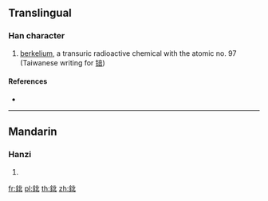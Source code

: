 {{character info/new}}
{{also|锫|錇}}
==Translingual==

===Han character===
{{Han char|rn=167|rad=金|as=05|sn=13|four=|canj=CLMP}}

# [[berkelium]], a transuric radioactive chemical with the atomic no. 97 (Taiwanese writing for [[锫]])

====References====
* {{Han ref|kx=1303.101|hdz=64184.120|uh=9273|ud=37491}}

----

==Mandarin==

===Hanzi===
{{cmn-hanzi|pin=[[běi]] ([[bei3]])|wg=pei<sup>3</sup>}}

# {{defn|lang=cmn|sort=金05}}

[[fr:鉳]]
[[pl:鉳]]
[[th:鉳]]
[[zh:鉳]]